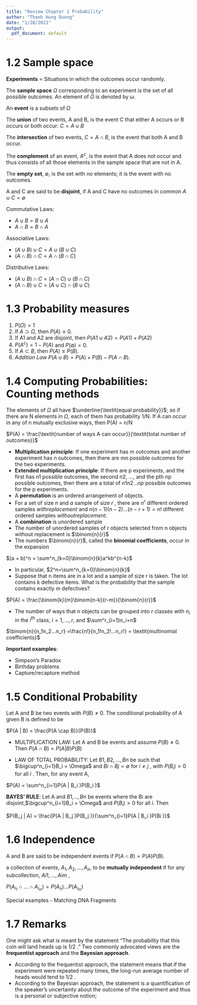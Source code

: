 ```yaml
---
title: "Review Chapter 1 Probability"
author: "Thanh Hung Duong"
date: "1/28/2021"
output:
  pdf_document: default
---
```


# 1.2 Sample space

**Experiments** = Situations in which the outcomes occur randomly.

The **sample space** $\Omega$ corresponding to an experiment is the set of all possible outcomes. An element of $\Omega$ is denoted by $\omega$.

An **event** is a subsets of $\Omega$

The **union** of two events, A and B, is the event C that either A occurs or B occurs or both occur: $C = A \cup B$

The **intersection** of two events, $C = A \cap B$, is the event that both A and B occur.

The **complement** of an event, $A^c$, is the event that A does not occur and thus consists of all those elements in the sample space that are not in A.

The **empty set**, $\emptyset$, is the set with no elements; it is the event with no outcomes.

A and C are said to be **disjoint**, if A and C have no outcomes in common $A \cup C = \emptyset$

Commutative Laws:

- $A \cup B = B \cup A$
- $A \cap B = B \cap A$

Associative Laws:

- $(A \cup B) \cup C = A \cup (B \cup C)$
- $(A \cap B) \cap C = A \cap (B \cap C)$

Distributive Laws:

- $(A \cup B) \cap C = (A \cap C) \cup (B \cap C)$
- $(A \cap B) \cup C = (A \cup C) \cap (B \cup C)$

# 1.3 Probability measures

1. $P(\Omega)=1$
2. If $A \supset \Omega$, then $P(A) \ge 0$.
3. If A1 and A2 are disjoint, then $P(A1 \cup A2) = P(A1) + P(A2)$
4. $P(A^c) = 1 - P(A)$ and $P(\emptyset) = 0$.
5. If $A \subset B$, then $P(A) \le P(B)$.
6. *Addition Law* $P(A \cup B) = P(A)+ P(B)- P(A \cap B)$.

# 1.4 Computing Probabilities: Counting methods

The elements of $\Omega$ all have $\underline{\textit{equal probability}}$; so if there are N elements in $\Omega$, each of them has probability 1/N. If A can occur in any of n mutually exclusive ways, then P(A) = n/N

$P(A) = \frac{\textit{number of ways A can occur}}{\textit{total number of outcomes}}$

- **Multiplication principle**: If one experiment has m outcomes and another experiment has n outcomes, then there are mn possible outcomes for the two experiments.
- **Extended multiplication principle**: If there are p experiments, and the first has n1 possible outcomes, the second
n2, ..., and the pth np possible outcomes, then there are a total of $n1n2...np$ possible outcomes for the p experiments.
- A **permutation** is an ordered arrangement of objects.
- For a set of size $n$ and $a$ sample of size $r$ , there are $n^r$ different ordered samples $with replacement$ and $n(n - 1)(n - 2)...(n - r + 1)=n!$ different ordered samples $without replacement$.
- A **combination** is unordered sample
- The number of unordered samples of r objects selected from n objects without replacement is $\binom{n}{r}$
- The numbers $\binom{n}{r}$, called the **binomial coefficients**, occur in the expansion

$(a + b)^n = \sum^n_{k=0}\binom{n}{k}a^kb^{n-k}$

- In particular, $2^n=\sum^n_{k=0}\binom{n}{k}$
- Suppose that n items are in a lot and a sample of size r is taken. The lot contains k defective items. What is the probability that the sample contains exactly m defectives?

$P(A) = \frac{\binom{k}{m}\binom{n-k}{r-m}}{\binom{n}{r}}$

- The number of ways that $n$ objects can be grouped into $r$ classes with $n_i$ in the $i^{th}$ class, $i = 1,..., r$, and
$\sum^r_{i=1}n_i=n$

$\binom{n}{n_1n_2...n_r} =\frac{n!}{n_1!n_2!...n_r!} = \textit{multinomial coefficients}$

**Important examples**:

- Simpson's Paradox
- Birthday problems
- Capture/recapture method

# 1.5 Conditional Probability

Let A and B be two events with $P(B) \ne 0$. The conditional probability of A given B is defined to be

$P(A | B) = \frac{P(A \cap B)}{P(B)}$

- MULTIPLICATION LAW: Let A and B be events and assume $P(B) \ne 0$. Then $P(A \cap B) = P(A | B)P(B)$

- LAW OF TOTAL PROBABILITY: Let $B1, B2, ..., Bn$ be such that
$\bigcup^n_{i=1}B_i = \Omega$ and $Bi \cap Bj = \emptyset$ for $i \ne j$ , with $P(B_i) > 0$ for all $i$ . Then, for any event A,

$P(A) = \sum^n_{i=1}P(A | B_i )P(B_i )$

**BAYES' RULE**: Let A and $B1,.., Bn$ be events where the Bi are disjoint,$\bigcup^n_{i=1}B_i = \Omega$ and $P(B_i) > 0$ for all $i$. Then

$P(B_j | A) = \frac{P(A | B_j )P(B_j )}{\sum^n_{i=1}P(A | B_i )P(Bi )}$

# 1.6 Independence

A and B are said to be independent events if $P(A \cap B) = P(A)P(B)$.

a collection of events, $A_1, A_2,... , A_n$, to be **mutually independent** if for any subcollection, $Ai1,... , Aim$ ,

$P(A_{i_1} \cap ... \cap A_{i_m} ) = P(A_{i_1} ) ... P(A_{i_m})$

Special examples
- Matching DNA Fragments

# 1.7 Remarks

One might ask what is meant by the statement “The probability that this coin will land heads up is 1/2 .” Two commonly advocated views are the **frequentist approach** and the **Bayesian approach**.

- According to the frequentist approach, the statement means that if the experiment were repeated many times, the long-run
average number of heads would tend to 1/2 .
- According to the Bayesian approach, the statement is a quantification of the speaker’s uncertainty about the outcome of the experiment and thus is a personal or subjective notion;